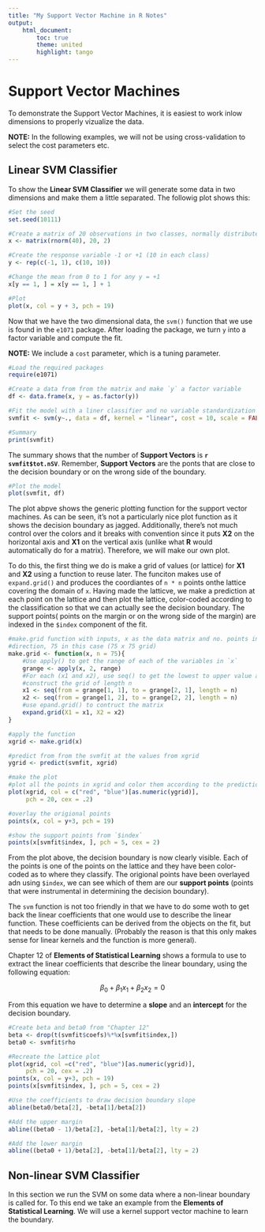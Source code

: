 ```yaml
---
title: "My Support Vector Machine in R Notes"
output: 
    html_document:
        toc: true
        theme: united
        highlight: tango
---
```


# Support Vector Machines

To demonstrate the Support Vector Machines, it is easiest to work inlow dimensions to properly vizualize the data.  

__NOTE:__ In the following examples, we will not be using cross-validation to select the cost parameters etc.

## Linear SVM Classifier 

To show the __Linear SVM Classifier__ we will generate some data in two dimensions and make them a little separated. The followig plot shows this:

```r
#Set the seed
set.seed(10111)

#Create a matrix of 20 observations in two classes, normally distributed
x <- matrix(rnorm(40), 20, 2)

#Create the response variable -1 or +1 (10 in each class)
y <- rep(c(-1, 1), c(10, 10))

#Change the mean from 0 to 1 for any y = +1
x[y == 1, ] = x[y == 1, ] + 1

#Plot
plot(x, col = y + 3, pch = 19)

```

Now that we have the two dimensional data, the `svm()` function that we use is found in the `e1071` package. After loading the package, we turn `y` into a factor variable and compute the fit.  

__NOTE:__ We include a `cost` parameter, which is a tuning parameter.

```r
#Load the required packages
require(e1071)

#Create a data from from the matrix and make `y` a factor variable
df <- data.frame(x, y = as.factor(y))

#Fit the model with a liner classifier and no variable standardization
svmfit <- svm(y~., data = df, kernel = "linear", cost = 10, scale = FALSE)

#Summary
print(svmfit)

```

The summary shows that the number of __Support Vectors__ is __`r svmfit$tot.nSV`__. Remember, __Support Vectors__ are the ponts that are close to the decision boundary or on the wrong side of the boundary.

```r
#Plot the model
plot(svmfit, df)

```

The plot abpve shows the generic plotting function for the support vector machines. As can be seen, it's not a particularly nice plot function as it shows the decision boundary as jagged. Additionally, there's not much control over the colors and it breaks with convention since it puts __X2__ on the horizontal axis and __X1__ on the vertical axis (unlike what __R__ would automatically do for a matrix). Therefore, we will make our own plot.

To do this, the first thing we do is make a grid of values (or lattice) for __X1__ and __X2__ using a function to reuse later. The funciton makes use of `expand.grid()` and produces the coordiantes of `n * n` points onthe lattice covering the domain of `x`. Having made the latticve, we make a prediction at each point on the lattice and then plot the lattice, color-coded according to the classification so that we can actually see the decision boundary. The support points( points on the margin or on the wrong side of the margin) are indexed in the `$index` component of the fit.

```r
#make.grid function with inputs, x as the data matrix and no. points in each
#direction, 75 in this case (75 x 75 grid)
make.grid <- function(x, n = 75){
    #Use apply() to get the range of each of the variables in `x`
    grange <- apply(x, 2, range)
    #For each (x1 and x2), use seq() to get the lowest to upper value and
    #construct the grid of length n
    x1 <- seq(from = grange[1, 1], to = grange[2, 1], length = n)
    x2 <- seq(from = grange[1, 2], to = grange[2, 2], length = n)
    #use epand.grid() to contruct the matrix
    expand.grid(X1 = x1, X2 = x2)
}

#apply the function
xgrid <- make.grid(x)

#predict from from the svmfit at the values from xgrid
ygrid <- predict(svmfit, xgrid)

#make the plot
#plot all the points in xgrid and color them according to the prediction
plot(xgrid, col = c("red", "blue")[as.numeric(ygrid)],
     pch = 20, cex = .2)

#overlay the origional points
points(x, col = y+3, pch = 19)

#show the support points from `$index`
points(x[svmfit$index, ], pch = 5, cex = 2)

```

From the plot above, the decision boundary is now clearly visible. Each of the points is one of the points on the lattice and they have been color-coded as to where they classify. The origional points have been overlayed adn using `$index`, we can see which of them are our __support points__ (points that were instrumental in determining the decision boundary). 

The `svm` function is not too friendly in that we have to do some woth to get back the linear coefficients that one would use to describe the linear function. These coefficients can be derived from the objects on the fit, but that needs to be done manually. (Probably the reason is that this only makes sense for linear kernels and the function is more general). 

Chapter 12 of __Elements of Statistical Learning__ shows a formula to use to extract the linear coefficients that describe the linear boundary, using the following equation:

$$\beta_0+\beta_1x_1+\beta_2x_2=0$$

From this equation we have to determine a __slope__ and an __intercept__ for the decision boundary.

```r
#Create beta and beta0 from "Chapter 12"
beta <- drop(t(svmfit$coefs)%*%x[svmfit$index,])
beta0 <- svmfit$rho

#Recreate the lattice plot
plot(xgrid, col =c("red", "blue")[as.numeric(ygrid)],
     pch = 20, cex = .2)
points(x, col = y+3, pch = 19)
points(x[svmfit$index, ], pch = 5, cex = 2)

#Use the coefficients to draw decision boundary slope
abline(beta0/beta[2], -beta[1]/beta[2])

#Add the upper margin
abline((beta0 - 1)/beta[2], -beta[1]/beta[2], lty = 2)

#Add the lower margin
abline((beta0 + 1)/beta[2], -beta[1]/beta[2], lty = 2)

```

## Non-linear SVM Classifier

In this section we run the SVM on some data where a non-linear boundary is called for. To this end we take an example from the __Elements of Statistical Learning__. We will use a kernel support vector machine to learn the boundary.
























